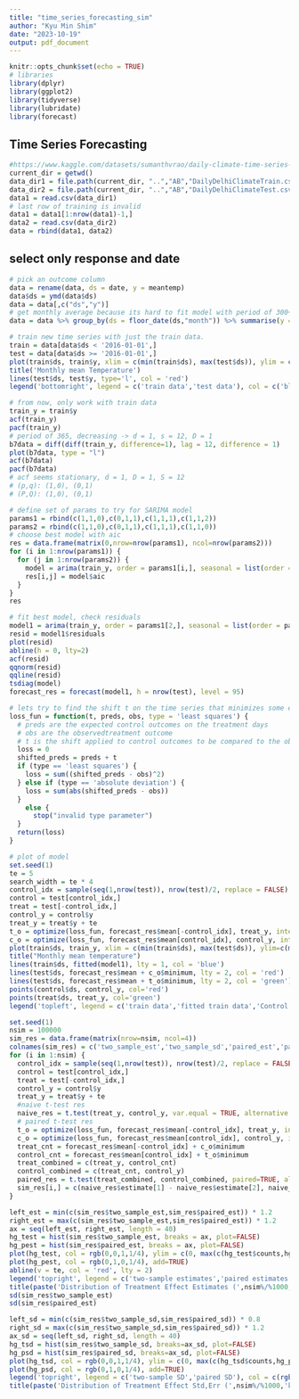 ```yaml
---
title: "time_series_forecasting_sim"
author: "Kyu Min Shim"
date: "2023-10-19"
output: pdf_document
---
```


```r
knitr::opts_chunk$set(echo = TRUE)
# libraries
library(dplyr)
library(ggplot2)
library(tidyverse)
library(lubridate)
library(forecast)
```

## Time Series Forecasting
```r
#https://www.kaggle.com/datasets/sumanthvrao/daily-climate-time-series-data/?select=DailyDelhiClimateTrain.csv
current_dir = getwd()
data_dir1 = file.path(current_dir, "..","AB","DailyDelhiClimateTrain.csv")
data_dir2 = file.path(current_dir, "..","AB","DailyDelhiClimateTest.csv")
data1 = read.csv(data_dir1)
# last row of training is invalid
data1 = data1[1:nrow(data1)-1,]
data2 = read.csv(data_dir2)
data = rbind(data1, data2)
```
## select only response and date
```r
# pick an outcome column
data = rename(data, ds = date, y = meantemp)
data$ds = ymd(data$ds)
data = data[,c("ds","y")]
# get monthly average because its hard to fit model with period of 300+
data = data %>% group_by(ds = floor_date(ds,"month")) %>% summarise(y = mean(y))
```
```r
# train new time series with just the train data.
train = data[data$ds < '2016-01-01',]
test = data[data$ds >= '2016-01-01',]
plot(train$ds, train$y, xlim = c(min(train$ds), max(test$ds)), ylim = c(min(train$y), max(train$y)), type = 'l', col = 'black', ylab = 'Mean Temperature', xlab = 'Time')
title('Monthly mean Temperature')
lines(test$ds, test$y, type='l', col = 'red')
legend('bottomright', legend = c('train data','test data'), col = c('black','red'), lty = 1)
```
```r
# from now, only work with train data
train_y = train$y
acf(train_y)
pacf(train_y)
# period of 365, decreasing -> d = 1, s = 12, D = 1
b7data = diff(diff(train_y, difference=1), lag = 12, difference = 1)
plot(b7data, type = "l")
acf(b7data)
pacf(b7data)
# acf seems stationary, d = 1, D = 1, S = 12
# (p,q): (1,0), (0,1)
# (P,Q): (1,0), (0,1)
```
```R
# define set of params to try for SARIMA model
params1 = rbind(c(1,1,0),c(0,1,1),c(1,1,1),c(1,1,2))
params2 = rbind(c(1,1,0),c(0,1,1),c(1,1,1),c(1,1,0))
# choose best model with aic
res = data.frame(matrix(0,nrow=nrow(params1), ncol=nrow(params2)))
for (i in 1:nrow(params1)) {
  for (j in 1:nrow(params2)) {
    model = arima(train_y, order = params1[i,], seasonal = list(order = params2[j,], period = 12))
    res[i,j] = model$aic
  }
}
res
```
```r
# fit best model, check residuals
model1 = arima(train_y, order = params1[2,], seasonal = list(order = params2[1,], period=12))
resid = model1$residuals
plot(resid)
abline(h = 0, lty=2)
acf(resid)
qqnorm(resid)
qqline(resid)
tsdiag(model)
forecast_res = forecast(model1, h = nrow(test), level = 95)
```
```r
# lets try to find the shift t on the time series that minimizes some error function with the treatment outcomes
loss_fun = function(t, preds, obs, type = 'least squares') {
  # preds are the expected control outcomes on the treatment days 
  # obs are the observedtreatment outcome
  # t is the shift applied to control outcomes to be compared to the observed treatment outcome
  loss = 0
  shifted_preds = preds + t
  if (type == 'least squares') {
    loss = sum((shifted_preds - obs)^2)
  } else if (type == 'absolute deviation') {
    loss = sum(abs(shifted_preds - obs))
  }
    else {
      stop("invalid type parameter")
  }
  return(loss)
}
```
```r
# plot of model
set.seed(1)
te = 5
search_width = te * 4
control_idx = sample(seq(1,nrow(test)), nrow(test)/2, replace = FALSE)
control = test[control_idx,]
treat = test[-control_idx,]
control_y = control$y
treat_y = treat$y + te
t_o = optimize(loss_fun, forecast_res$mean[-control_idx], treat_y, interval = c(-search_width, search_width))
c_o = optimize(loss_fun, forecast_res$mean[control_idx], control_y, interval = c(-search_width, search_width))
plot(train$ds, train_y, xlim = c(min(train$ds), max(test$ds)), ylim=c(min(c(control_y,treat_y))-1,max(c(control_y,treat_y))+1),type = 'l', col = 'black',ylab = "Mean Temperature",xlab ="Time")
title("Monthly mean temperature")
lines(train$ds, fitted(model1), lty = 1, col = 'blue')
lines(test$ds, forecast_res$mean + c_o$minimum, lty = 2, col = 'red')
lines(test$ds, forecast_res$mean + t_o$minimum, lty = 2, col = 'green')
points(control$ds, control_y, col='red')
points(treat$ds, treat_y, col='green')
legend('topleft', legend = c('train data','fitted train data','Control TS','Treatment TS'), col = c('black','blue','red','green'), lty = c(1,1,2,2))
```

```r
set.seed(1)
nsim = 100000
sim_res = data.frame(matrix(nrow=nsim, ncol=4))
colnames(sim_res) = c('two_sample_est','two_sample_sd','paired_est','paired_sd')
for (i in 1:nsim) {
  control_idx = sample(seq(1,nrow(test)), nrow(test)/2, replace = FALSE)
  control = test[control_idx,]
  treat = test[-control_idx,]
  control_y = control$y
  treat_y = treat$y + te
  #naive t-test res
  naive_res = t.test(treat_y, control_y, var.equal = TRUE, alternative = 'two.sided')
  # paired t-test res
  t_o = optimize(loss_fun, forecast_res$mean[-control_idx], treat_y, interval = c(-search_width, search_width))
  c_o = optimize(loss_fun, forecast_res$mean[control_idx], control_y, interval = c(-search_width, search_width))
  treat_cnt = forecast_res$mean[-control_idx] + c_o$minimum
  control_cnt = forecast_res$mean[control_idx] + t_o$minimum
  treat_combined = c(treat_y, control_cnt)
  control_combined = c(treat_cnt, control_y)
  paired_res = t.test(treat_combined, control_combined, paired=TRUE, alternative='two.sided')
  sim_res[i,] = c(naive_res$estimate[1] - naive_res$estimate[2], naive_res$stderr, paired_res$estimate[1], paired_res$stderr)
}
```
```r
left_est = min(c(sim_res$two_sample_est,sim_res$paired_est)) * 1.2
right_est = max(c(sim_res$two_sample_est,sim_res$paired_est)) * 1.2
ax = seq(left_est, right_est, length = 40)
hg_test = hist(sim_res$two_sample_est, breaks = ax, plot=FALSE)
hg_pest = hist(sim_res$paired_est, breaks = ax, plot=FALSE)
plot(hg_test, col = rgb(0,0,1,1/4), ylim = c(0, max(c(hg_test$counts,hg_pest$counts))),main="", xlab="Treatment Effect Estimate")
plot(hg_pest, col = rgb(0,1,0,1/4), add=TRUE)
abline(v = te, col = 'red', lty = 2)
legend('topright', legend = c('two-sample estimates','paired estimates'), col = c(rgb(0,0,1,1/4),rgb(0,1,0,1/4)), pch=c(15,15))
title(paste('Distribution of Treatment Effect Estimates (',nsim%/%1000,'k Simulations)'))
sd(sim_res$two_sample_est)
sd(sim_res$paired_est)
```
```r
left_sd = min(c(sim_res$two_sample_sd,sim_res$paired_sd)) * 0.8
right_sd = max(c(sim_res$two_sample_sd,sim_res$paired_sd)) * 1.2
ax_sd = seq(left_sd, right_sd, length = 40)
hg_tsd = hist(sim_res$two_sample_sd, breaks=ax_sd, plot=FALSE)
hg_psd = hist(sim_res$paired_sd, breaks=ax_sd, plot=FALSE)
plot(hg_tsd, col = rgb(0,0,1,1/4), ylim = c(0, max(c(hg_tsd$counts,hg_psd$counts))), main="", xlab = "Std.Err of Estimate")
plot(hg_psd, col = rgb(0,1,0,1/4), add=TRUE)
legend('topright', legend = c('two-sample SD','paired SD'), col = c(rgb(0,0,1,1/4),rgb(0,1,0,1/4)), pch=c(15,15))
title(paste('Distribution of Treatment Effect Std,Err (',nsim%/%1000,'k Simulations)'))
```